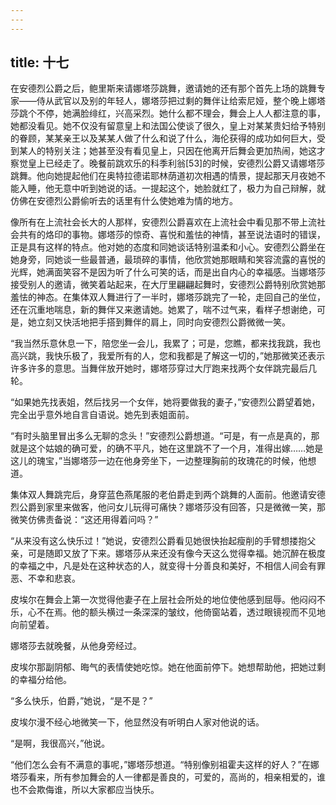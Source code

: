 ```yaml
---
---
---
```

title: 十七
---




在安德烈公爵之后，鲍里斯来请娜塔莎跳舞，邀请她的还有那个首先上场的跳舞专家——侍从武官以及别的年轻人，娜塔莎把过剩的舞伴让给索尼娅，整个晚上娜塔莎跳个不停，她满脸绯红，兴高采烈。她什么都不理会，舞会上人人都注意的事，她都没看见。她不仅没有留意皇上和法国公使谈了很久，皇上对某某贵妇给予特别的眷顾，某某亲王以及某某人做了什么和说了什么，海伦获得的成功如何巨大，受到某人的特别关注；她甚至没有看见皇上，只因在他离开后舞会更加热闹，她这才察觉皇上已经走了。晚餐前跳欢乐的科季利翁[53]的时候，安德烈公爵又请娜塔莎跳舞。他向她提起他们在奥特拉德诺耶林荫道初次相遇的情景，提起那天月夜她不能入睡，他无意中听到她说的话。一提起这个，她脸就红了，极力为自己辩解，就仿佛在安德烈公爵偷听去的话里有什么使她难为情的地方。



像所有在上流社会长大的人那样，安德烈公爵喜欢在上流社会中看见那不带上流社会共有的烙印的事物。娜塔莎的惊奇、喜悦和羞怯的神情，甚至说法语时的错误，正是具有这样的特点。他对她的态度和同她谈话特别温柔和小心。安德烈公爵坐在她身旁，同她谈一些最普通，最琐碎的事情，他欣赏她那眼睛和笑容流露的喜悦的光辉，她满面笑容不是因为听了什么可笑的话，而是出自内心的幸福感。当娜塔莎接受别人的邀请，微笑着站起来，在大厅里翩翩起舞时，安德烈公爵特别欣赏她那羞怯的神态。在集体双人舞进行了一半时，娜塔莎跳完了一轮，走回自己的坐位，还在沉重地喘息，新的舞伴又来邀请她。她累了，喘不过气来，看样子想谢绝，可是，她立刻又快活地把手搭到舞伴的肩上，同时向安德烈公爵微微一笑。

“我当然乐意休息一下，陪您坐一会儿，我累了；可是，您瞧，都来找我跳，我也高兴跳，我快乐极了，我爱所有的人，您和我都是了解这一切的，”她那微笑还表示许多许多的意思。当舞伴放开她时，娜塔莎穿过大厅跑来找两个女伴跳完最后几轮。

“如果她先找表姐，然后找另一个女伴，她将要做我的妻子，”安德烈公爵望着她，完全出乎意外地自言自语说。她先到表姐面前。

“有时头脑里冒出多么无聊的念头！”安德烈公爵想道。“可是，有一点是真的，那就是这个姑娘的确可爱，的确不平凡，她在这里跳不了一个月，准得出嫁……她是这儿的瑰宝，”当娜塔莎一边在他身旁坐下，一边整理胸前的玫瑰花的时候，他想道。

集体双人舞跳完后，身穿蓝色燕尾服的老伯爵走到两个跳舞的人面前。他邀请安德烈公爵到家里来做客，他问女儿玩得可痛快？娜塔莎没有回答，只是微微一笑，那微笑仿佛责备说：“这还用得着问吗？”

“从来没有这么快乐过！”她说，安德烈公爵看见她很快抬起瘦削的手臂想搂抱父亲，可是随即又放了下来。娜塔莎从来还没有像今天这么觉得幸福。她沉醉在极度的幸福之中，凡是处在这种状态的人，就变得十分善良和美好，不相信人间会有罪恶、不幸和悲哀。

皮埃尔在舞会上第一次觉得他妻子在上层社会所处的地位使他感到屈辱。他闷闷不乐，心不在焉。他的额头横过一条深深的皱纹，他倚窗站着，透过眼镜视而不见地向前望着。

娜塔莎去就晚餐，从他身旁经过。

皮埃尔那副阴郁、晦气的表情使她吃惊。她在他面前停下。她想帮助他，把她过剩的幸福分给他。

“多么快乐，伯爵，”她说，“是不是？”

皮埃尔漫不经心地微笑一下，他显然没有听明白人家对他说的话。

“是啊，我很高兴，”他说。

“他们怎么会有不满意的事呢，”娜塔莎想道。“特别像别祖霍夫这样的好人？”在娜塔莎看来，所有参加舞会的人一律都是善良的，可爱的，高尚的，相亲相爱的，谁也不会欺侮谁，所以大家都应当快乐。